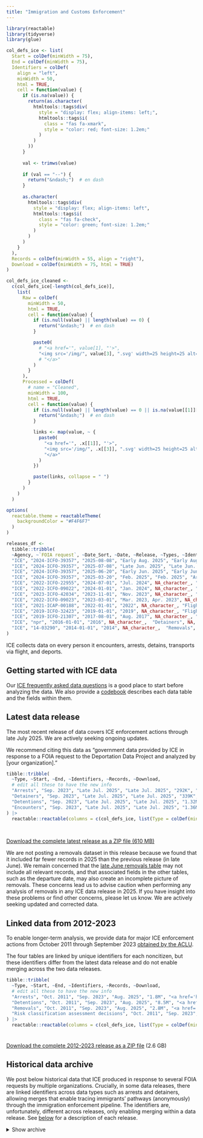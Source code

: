 ```yaml
---
title: "Immigration and Customs Enforcement"
---
```


```r
library(reactable)
library(tidyverse)
library(glue)

col_defs_ice <- list(
  Start = colDef(minWidth = 75),
  End = colDef(minWidth = 75),
  Identifiers = colDef(
    align = "left",
    minWidth = 50,
    html = TRUE,
    cell = function(value) {
      if (is.na(value)) {
        return(as.character(
          htmltools::tags$div(
            style = "display: flex; align-items: left;",
            htmltools::tags$i(
              class = "fas fa-xmark",
              style = "color: red; font-size: 1.2em;"
            )
          )
        ))
      }
  
      val <- trimws(value)
  
      if (val == "--") {
        return("&ndash;")  # en dash
      }
  
      as.character(
        htmltools::tags$div(
          style = "display: flex; align-items: left",
          htmltools::tags$i(
            class = "fas fa-check",
            style = "color: green; font-size: 1.2em;"
          )
        )
      )
    }
  ),
  Records = colDef(minWidth = 55, align = "right"),
  Download = colDef(minWidth = 75, html = TRUE)
)

col_defs_ice_cleaned <- 
  c(col_defs_ice[-length(col_defs_ice)], 
    list(
      Raw = colDef(
        minWidth = 50,
        html = TRUE,
        cell = function(value) {
          if (is.null(value) || length(value) == 0) {
            return("&ndash;")  # en dash
          }

          paste0(
            # "<a href='", value[1], "'>",
            "<img src='/img/", value[3], ".svg' width=25 height=25 alt='", value[3], "'>"
            # "</a>"
          )
        }
      ),
      Processed = colDef(
        # name = "Cleaned",
        minWidth = 100,
        html = TRUE,
        cell = function(value) {
          if (is.null(value) || length(value) == 0 || is.na(value[[1]][[1]])) {
            return("&ndash;")  # en dash
          }

          links <- map(value, ~ {
            paste0(
              "<a href='", .x[[1]], "'>",
              "<img src='/img/", .x[[3]], ".svg' width=25 height=25 alt='", .x[[3]], "'>",
              "</a>"
            )
          })

          paste(links, collapse = " ")
        }
      )
    )
  )

options(
  reactable.theme = reactableTheme(
    backgroundColor = "#F4F6F7"
  )
)

releases_df <- 
  tibble::tribble(
  ~Agency, ~`FOIA request`, ~Date_Sort, ~Date, ~Release, ~Types, ~Identifiers, ~source_label, ~source_URL,
  "ICE", "2024-ICFO-39357", "2025-08-08", "Early Aug. 2025", "Early Aug. 2025", "Arrests, Detainers, Detentions, Encounters, Removals", "Yes", "ICE", "https://www.ice.gov",
  "ICE", "2024-ICFO-39357", "2025-07-08", "Late Jun. 2025", "Late Jun. 2025", "Arrests, Detainers, Detentions, Encounters, Removals", "Yes", "ICE", "https://www.ice.gov",
  "ICE", "2024-ICFO-39357", "2025-06-20", "Early Jun. 2025", "Early Jun. 2025", "Arrests, Detainers, Detentions, Encounters, Removals", "Yes", "ICE", "https://www.ice.gov",
  "ICE", "2024-ICFO-39357", "2025-03-20", "Feb. 2025", "Feb. 2025", "Arrests, Detainers, Detentions, Encounters", "Yes", "ICE", "https://www.ice.gov",
  "ICE", "2022-ICFO-22955", "2024-07-01", "Jul. 2024", NA_character_, "Arrests", "Yes", "García Hernández", "https://www.ccgarciahernandez.com",
  "ICE", "2022-ICFO-09022", "2024-01-01", "Jan. 2024", NA_character_, "Detentions", "Yes", "UWCHR", "https://github.com/UWCHR/ice-detain",
  "ICE", "2023-ICFO-42034", "2023-11-01", "Nov. 2023", NA_character_, "Arrests, Detentions, Removals, Risk classification assessments", "Feb. 2024", "ICE", "https://www.ice.gov/doclib/foia/thirdPartyRequests/2023-ICFO-42034.zip",
  "ICE", "2022-ICFO-09023", "2023-03-01", "Mar. 2023, Apr. 2023", NA_character_,  "Arrests, Encounters, Removals", NA, "UWCHR", "https://github.com/UWCHR/ice-enforce",
  "ICE", "2021-ICAP-00188", "2022-01-01", "2022", NA_character_, "Flights",  NA, "UWCHR", "https://github.com/UWCHR/ice-air",
  "ICE", "2019-ICFO-32423", "2019-01-01", "2019", NA_character_, "Flights",  NA, "UWCHR", "https://github.com/UWCHR/ice-air",
  "ICE", "2019-ICFO-21307", "2017-08-01", "Aug. 2017", NA_character_, "Detentions", NA, "García Hernández", "https://www.ccgarciahernandez.com",
  "ICE", "npr", "2016-01-01", "2016", NA_character_,  "Detainers", NA, "NPR", "https://github.com/nprapps/sanctuary-cities",
  "ICE", "14-03290", "2014-01-01", "2014", NA_character_,  "Removals", NA, "NYT", "https://nytimes.com"
)
```

ICE collects data on every person it encounters, arrests, detains, transports via flight, and deports. 

::: {.callout-tip appearance="default"}

## Getting started with ICE data

Our [ICE frequently asked data questions](/docs/ice.html#sec-faq) is a good place to start before analyzing the data. We also provide a [codebook](/docs/ice.html#sec-codebook) describes each data table and the fields within them.

:::

## Latest data release

The most recent release of data covers ICE enforcement actions through late July 2025. We are actively seeking ongoing updates.

We recommend citing this data as "government data provided by ICE in response to a FOIA request to the Deportation Data Project and analyzed by [your organization]."

```r
tibble::tribble(
  ~Type, ~Start, ~End, ~Identifiers, ~Records, ~Download,
  # edit all these to have the new info
  "Arrests", "Sep. 2023", "Late Jul. 2025", "Late Jul. 2025", "292K", "<a href='https://ucla.box.com/shared/static/oztwzsxc45ngwi26vk98o2l7g7tpwcjw.xlsx'>xlsx</a> (45 MB)",
  "Detainers", "Sep. 2023", "Late Jul. 2025", "Late Jul. 2025", "339K", "<a href='https://ucla.box.com/shared/static/k699orsf5wm8i9ehr1x4foownlj5zuyn.xlsx'>xlsx</a> (107 MB)",
  "Detentions", "Sep. 2023", "Late Jul. 2025", "Late Jul. 2025", "1.32M", "<a href='https://ucla.box.com/shared/static/c6tfgtq90er5df898vaq912okchn9o66.xlsx'>xlsx</a> (280 MB)", 
  "Encounters", "Sep. 2023", "Late Jul. 2025", "Late Jul. 2025", "1.36M", "<a href='https://ucla.box.com/shared/static/tp02l4356coo3vzjbbksk51olobzis73.xlsx'>xlsx</a> (192 MB)"
) |>
  reactable::reactable(columns = c(col_defs_ice, list(Type = colDef(minWidth = 65))), sortable = FALSE, pagination = FALSE)
```

<div style="height: 15px;"></div>

<!-- edit the link below with a Box link to a ZIP file you create with all the new release files -->

[Download the complete latest release as a ZIP file (610 MB)](https://ucla.box.com/shared/static/tn6u3l3b6vb0i87wqlv8z38boasgru2f.zip){.btn-action-primary .btn-action .btn .btn-outline-primary .btn-sm role="button"} 


::: {.callout-warning appearance="simple"}

We are not posting a removals dataset in this release because we found that it included far fewer records in 2025 than the previous release (in late June). We remain concerned that the [late June removals table](https://ucla.box.com/shared/static/03884yy0d04c74vi63fs1htzel2zfj1u.xlsx) may not include all relevant records, and that associated fields in the other tables, such as the departure date, may also create an incomplete picture of removals. These concerns lead us to advise caution when performing any analysis of removals in any ICE data release in 2025. If you have insight into these problems or find other concerns, please let us know. We are actively seeking updated and corrected data.

:::

## Linked data from 2012-2023

To enable longer-term analysis, we provide data for major ICE enforcement actions from October 2011 through September 2023 [obtained by the ACLU](/foia.html#aclu-v-ice-20182023).

The four tables are linked by unique identifiers for each noncitizen, but these identifiers differ from the latest data release and do not enable merging across the two data releases.

```r
tibble::tribble(
  ~Type, ~Start, ~End, ~Identifiers, ~Records, ~Download,
  # edit all these to have the new info
  "Arrests", "Oct. 2011", "Sep. 2023", "Aug. 2025", "1.8M", "<a href='https://ucla.box.com/shared/static/3i6xhnd5cig3qacy5phxvw9cmy7a71k1.zip'>zip</a> (99 MB)",
  "Detentions", "Oct. 2011", "Sep. 2023", "Aug. 2025", "8.5M", "<a href='https://ucla.box.com/shared/static/gjfcedj3ne4d6l6rt5sv0t6yfao18jzp.zip'>zip</a> (1.41 GB)", 
  "Removals", "Oct. 2011", "Sep. 2023", "Aug. 2025", "2.8M", "<a href='https://ucla.box.com/shared/static/hanv0cqbvxole910mo63z9uy40cwwi9t.zip'>zip</a> (499 MB)",
  "Risk classification assessment decisions", "Oct. 2011", "Sep. 2023", "Aug. 2025", "3.5M", "<a href='https://ucla.box.com/shared/static/x6jxz982onabumgfx0dwnd39b27ggoqz.zip'>zip</a> (596 MB)"
) |>
  reactable::reactable(columns = c(col_defs_ice, list(Type = colDef(minWidth = 65))), sortable = FALSE, pagination = FALSE)
```

<div style="height: 10px;"></div>

[Download the complete 2012-2023 release as a ZIP file](https://ucla.box.com/shared/static/csnihndb826omzizlps90szm60q39jxd.zip) (2.6 GB)

## Historical data archive 

We post below historical data that ICE produced in response to several FOIA requests by multiple organizations. Crucially, in some data releases, there are linked identifiers across data types such as arrests and detainers, allowing merges that enable tracing immigrants' pathways (anonymously) through the immigration enforcement pipeline. The identifiers are, unfortunately, different across releases, only enabling merging within a data release. See [below](#sec-about) for a description of each release.

<details class="column-page-inset-right">
<summary>Show archive</summary>

```r
tibble::tribble(
  ~Type,   ~Start,	    ~End,	      ~Records,	~FOIA,             ~Release,        ~URL,              
  # Location	                      Filename
  # late jul release
  # "Arrests", "9/1/23", "7/29/25", 292000, "2024-ICFO-39357", "Late Jul. 2025",  1949895546724,
  # "Detainers", "9/1/23", "7/29/25", 339000, "2024-ICFO-39357", "Late Jul. 2025",  1949896235918,
  # "Detentions", "9/1/23", "7/29/25", 1320000, "2024-ICFO-39357", "Late Jul. 2025", 1949891740635, 
  # "Encounters", "9/1/23", "7/29/25", 1360000, "2024-ICFO-39357", "Late Jul. 2025", 1949907882237,
  # "Removals", "9/1/23", "7/29/25", 528000, "2024-ICFO-39357", "Late Jul. 2025", 1949895143395,

  # late june release
  "Arrests", "9/1/23", "6/20/25", 265000, "2024-ICFO-39357", "Late Jun. 2025",  1922082018423,
  "Detainers", "9/1/23", "6/20/25", 316000, "2024-ICFO-39357", "Late Jun. 2025",  1922081034353,
  "Detentions", "9/1/23", "6/20/25", 1230000, "2024-ICFO-39357", "Late Jun. 2025", 1922078517539, 
  "Encounters", "9/1/23", "6/20/25", 1280000, "2024-ICFO-39357", "Late Jun. 2025", 1922075106849,
  "Removals", "1/1/25", "6/20/25", 144000, "2024-ICFO-39357", "Late Jun. 2025", 1923097705535,

  "Arrests",				    "9/1/23",	  "3/20/25",	145802,	  "2024-ICFO-39357", "Feb. 2025",         1836554372496,    # ice/arrests/032025	            ERO Admin Arrests_2025-ICLI-00019_2024-ICFO-39357_LESA-STU_FINAL_raw.xlsx
  "Arrests",				    "9/1/23",	  "6/20/25",	249280,	  "2024-ICFO-39357", "Early Jun. 2025",         1903641913782,    # ice/arrests/062025	            2025-ICLI-00019_2024-ICFO-39357_ERO Admin Arrests_LESA-STU_FINAL_unprotected.xlsx
  "Arrests",				    "10/1/15",	"9/30/16",	107300,	  "2022-ICFO-22955",	NA_character_,  1851836294057,    # ice/arrests/2022-ICFO-22955	    ICE ERO Apprehension by AOR & Program (FY16).xlsx
  "Arrests",				    "10/1/16",	"9/30/17",	138876,	  "2022-ICFO-22955",	NA_character_,  1851833536271,    # ice/arrests/2022-ICFO-22955	    ICE ERO Apprehension by AOR & Program (FY17).xlsx
  "Arrests",				    "10/1/17",	"9/30/18",	153214,	  "2022-ICFO-22955",	NA_character_,  1851837546731,    # ice/arrests/2022-ICFO-22955	    ICE ERO Apprehension by AOR & Program (FY18).xlsx
  "Arrests",				    "10/1/18",	"9/30/19",	138775,	  "2022-ICFO-22955",	NA_character_,  1851831800585,    # ice/arrests/2022-ICFO-22955	    ICE ERO Apprehension by AOR & Program (FY19).xlsx
  "Arrests",				    "10/1/19",	"9/30/20",	100429,	  "2022-ICFO-22955",	NA_character_,  1851835191968,    # ice/arrests/2022-ICFO-22955	    ICE ERO Apprehension by AOR & Program (FY20).xlsx
  "Arrests",				    "10/1/20",	"9/30/21",	72849,	  "2022-ICFO-22955",	NA_character_,  1851833034596,    # ice/arrests/2022-ICFO-22955	    ICE ERO Apprehension by AOR & Program (FY21).xlsx
  "Arrests",				    "10/1/21",	"9/30/22",	142954,	  "2022-ICFO-22955",	NA_character_,  1851830686826,    # ice/arrests/2022-ICFO-22955	    ICE ERO Apprehension by AOR & Program (FY22).xlsx
  "Arrests",				    "10/1/22",	"9/30/23",	170864,	  "2022-ICFO-22955",	NA_character_,  1851836416108,    # ice/arrests/2022-ICFO-22955	    ICE ERO Apprehension by AOR & Program (FY23).xlsx
  "Arrests",				    "10/1/23",	"9/30/24",	95188,	  "2022-ICFO-22955",	NA_character_,  1851836311169,    # ice/arrests/2022-ICFO-22955	    ICE ERO Apprehension by AOR & Program (FY24 through July 2024).xlsx
  "Arrests",				    "10/1/11",	"9/30/12",	681578,	  "2022-ICFO-09023",	NA_character_,  1836557464054,    # ice/arrests/uwchr	              ERO_Arrests_FY2012-FY2014-REDACTED_raw.xlsx
  "Arrests",				    "10/1/14",	"9/30/15",	1059656,	"2022-ICFO-09023",	NA_character_,  1836540105544,    # ice/arrests/uwchr	              ERO_Arrests_FY2015-FY2023_YTD-REDACTED_raw.xlsx
  "Flights",				    "10/1/10",	"9/30/11",	2160,	    "2019-ICFO-32423",	NA_character_,  1836540049661,    # ice/arts/uwchr	                ARTS Data FY11-reviewed_raw.xlsx
  "Flights",				    "10/1/11",	"9/30/12",	2399,	    "2019-ICFO-32423",	NA_character_,  1836552599950,    # ice/arts/uwchr	                ARTS Data FY12-reviewed_raw.xlsx
  "Flights",				    "10/1/12",	"9/30/13",	2333,	    "2019-ICFO-32423",	NA_character_,  1836549849021,    # ice/arts/uwchr	                ARTS Data FY13-reviewed_raw.xlsx
  "Flights",				    "10/1/13",	"9/30/14",	5756,	    "2019-ICFO-32423",	NA_character_,  1836540958981,    # ice/arts/uwchr	                ARTS Data FY14-reviewed_raw.xlsx
  "Flights",				    "10/1/14",	"9/30/15",	1663,	    "2019-ICFO-32423",	NA_character_,  1836538695921,    # ice/arts/uwchr	                ARTS Data FY15-reviewed_raw.xlsx
  "Flights",				    "10/1/15",	"9/30/16",	1884,	    "2019-ICFO-32423",	NA_character_,  1836536493019,    # ice/arts/uwchr	                ARTS Data FY16-reviewed_raw.xlsx
  "Flights",				    "10/1/16",	"9/30/17",	1658,	    "2019-ICFO-32423",	NA_character_,  1836549806043,    # ice/arts/uwchr	                ARTS Data FY17-reviewed_raw.xlsx
  "Flights",				    "10/1/17",	"9/30/18",	1703,	    "2019-ICFO-32423",	NA_character_,  1836550883008,    # ice/arts/uwchr	                ARTS Data FY18-reviewed_raw.xlsx
  "Flights",				    "10/1/18",	"9/30/19",	1122,	    "2019-ICFO-32423",	NA_character_,  1836537162853,    # ice/arts/uwchr	                ARTS Data FY19 Year To Date-reviewed_raw.xlsx
  "Flight passengers",	"10/1/10",	"9/30/11",	233061,	  "2019-ICFO-32423",	NA_character_,  1836536399014,    # ice/arts/uwchr	                ARTS Passenger Data FY11_raw.xlsx
  "Flight passengers",	"10/1/11",	"9/30/12",	282178,	  "2019-ICFO-32423",	NA_character_,  1836538136812,    # ice/arts/uwchr	                ARTS Passenger Data FY12_raw.xlsx
  "Flight passengers",	"10/1/12",	"9/30/13",	263621,	  "2019-ICFO-32423",	NA_character_,  1836555001702,    # ice/arts/uwchr	                ARTS Passenger Data FY13_raw.xlsx
  "Flight passengers",	"10/1/13",	"9/30/14",	249563,	  "2019-ICFO-32423",	NA_character_,  1836545751933,    # ice/arts/uwchr	                ARTS Passenger Data FY14_raw.xlsx
  "Flight passengers",	"10/1/14",	"9/30/15",	157067,	  "2019-ICFO-32423",	NA_character_,  1836539073027,    # ice/arts/uwchr	                ARTS Passenger Data FY15_raw.xlsx
  "Flight passengers",	"10/1/15",	"9/30/16",	168239,	  "2019-ICFO-32423",	NA_character_,  1836549772221,    # ice/arts/uwchr	                ARTS Passenger Data FY16_raw.xlsx
  "Flight passengers",	"10/1/16",	"9/30/17",	180384,	  "2019-ICFO-32423",	NA_character_,  1836541672269,    # ice/arts/uwchr	                ARTS Passenger Data FY17_raw.xlsx
  "Flight passengers",	"10/1/17",	"9/30/18",	191648,	  "2019-ICFO-32423",	NA_character_,  1836553076817,    # ice/arts/uwchr	                ARTS Passenger Data FY18_raw.xlsx
  "Flight passengers",	"10/1/18",	"9/30/19",	37259,	  "2019-ICFO-32423",	NA_character_,  1836536207751,    # ice/arts/uwchr	                ARTS Passenger Data FY19_raw.xlsx
  "Flight passengers",	"10/1/18",	"5/8/20",	  3182,	    "2021-ICAP-00188",	NA_character_,  1836545668509,    # ice/arts/uwchr	                ARTS_Missions-redacted_raw.xlsx
  "Flight passengers",	"10/1/18",	"5/8/20",	  341290,	  "2021-ICAP-00188",	NA_character_,  1836550007406,    # ice/arts/uwchr	                ARTS_Passenger-redacted_raw.xlsx
  "Detainers",			    "9/1/23",	  "3/20/25",	199335,	  "2024-ICFO-39357",  "Feb. 2025",        1836552782163,    # ice/detainers/032025	          ERO Detainers_2025-ICLI-00019_2024-ICFO-39357_LESA-STU_FINAL_raw.xlsx
  "Detainers",			    "9/1/23",	  "6/20/25",	305738,	  "2024-ICFO-39357",  "Early Jun. 2025",        1903648700489,    # ice/detainers/062025	          2025-ICLI-00019_2024-ICFO-39357_ERO Detainers_LESA-STU_FINAL_unprotected.xlsx
  "Detainers",			    "10/1/09",	"9/30/10",	290253,	  "npr",					    NA_character_,  1836555210688,    # ice/detainers/npr	              detainersfy10_raw.csv
  "Detainers",			    "10/1/10",	"9/30/11",	317327,	  "npr",					    NA_character_,  1836552467952,    # ice/detainers/npr	              detainersfy11_raw.csv
  "Detainers",			    "10/1/11",	"9/30/12",	286507,	  "npr",					    NA_character_,  1836540940171,    # ice/detainers/npr	              detainersfy12_raw.csv
  "Detainers",			    "10/1/12",	"9/30/13",	216717,	  "npr",					    NA_character_,  1836550482581,    # ice/detainers/npr	              detainersfy13_raw.csv
  "Detainers",			    "10/1/13",	"9/30/14",	164188,	  "npr",					    NA_character_,  1836551310786,    # ice/detainers/npr	              detainersfy14_raw.csv
  "Detainers",			    "10/1/14",	"9/30/15",	97021,	  "npr",					    NA_character_,  1836547271446,    # ice/detainers/npr	              detainersfy15_raw.csv
  "Detainers",			    "10/1/15",	"9/30/16",	85561,	  "npr",					    NA_character_,  1836555104717,    # ice/detainers/npr	              detainersfy16_raw.csv
  "Detainers",			    "10/1/16",	"9/30/17",	94013,	  "npr",					    NA_character_,  1836554262318,    # ice/detainers/npr	              detainersfy17_raw.csv
  "Detainers",			    "10/1/08",	"9/30/09",	248255,	  "npr",					    NA_character_,  1836543616508,    # ice/detainers/npr	              detainersfy9_raw.csv
  "Detainers",			    "10/1/07",	"9/30/08",	212407,	  "npr",					    NA_character_,  1836553974742,    # ice/detainers/npr	              lea-detainers-FY08_raw.txt
  "Detainers",			    "10/1/08",	"9/30/09",	248272,	  "npr",					    NA_character_,  1836539862966,    # ice/detainers/npr	              lea-detainers-FY09_raw.txt
  "Detainers",			    "10/1/09",	"9/30/10",	290304,	  "npr",					    NA_character_,  1836543397795,    # ice/detainers/npr	              lea-detainers-FY10_raw.txt
  "Detainers",			    "10/1/10",	"9/30/11",	603877,	  "npr",					    NA_character_,  1836543308523,    # ice/detainers/npr	              lea-detainers-FY11_12_raw.txt
  "Detainers",			    "10/1/12",	"9/30/13",	380916,	  "npr",					    NA_character_,  1836551433566,    # ice/detainers/npr	              lea-detainers-FY13_14_raw.txt
  "Detainers",			    "10/1/14",	"9/30/15",	79053,	  "npr",					    NA_character_,  1836556496547,    # ice/detainers/npr	              lea-detainers-FY15YTD_raw.txt
  "Detentions",			    "9/1/23",	  "3/20/25",	767747,	  "2024-ICFO-39357",  "Feb. 2025",        1836559130180,    # ice/detentions/032025	          ICE Detentions_2025-ICLI-00019_2024-ICFO-39357_LESA-STU_FINAL_raw.xlsx
  "Detentions",			    "9/1/23",	  "6/20/25",	1173910,	"2024-ICFO-39357",  "Early Jun. 2025",        1903652224645,    # ice/detentions/062025	          2025-ICLI-00019_2024-ICFO-39357_ICE Detentions_LESA-STU_FINAL_unprotected.xlsx
  "Detentions",			    "10/1/15",	"9/30/16",	764332,	  "2019-ICFO-21307",	NA_character_,	1851662838490,    # ice/detentions/2019-ICFO-21307	ICE ERO Detention by AOR (FY16).xlsx
  "Detentions",			    "10/1/14",	"9/30/15",	665212,	  "2019-ICFO-21307",	NA_character_,	1851667352417,    # ice/detentions/2019-ICFO-21307	ICE ERO Detention by AOR & Length of Detention (FY15).xlsx
  "Detentions",			    "10/1/16",	"9/30/17",	692356,	  "2019-ICFO-21307",	NA_character_,	1851661107897,    # ice/detentions/2019-ICFO-21307	ICE ERO Detention by AOR & Length of Detention (FY17 through Aug 18, 2017).xlsx
  "Detentions",			    "10/1/10",	"9/30/11",	60200,	  "2022-ICFO-09022",	NA_character_,	1836558695933,    # ice/detentions/uwchr	          ICE Detentions_FY2011 and Prior_LESA-STU_FINAL-Redacted_raw.xlsx
  "Detentions",			    "10/1/11",	"9/30/12",	988494,	  "2022-ICFO-09022",	NA_character_,	1836538890174,    # ice/detentions/uwchr	          ICE Detentions_FY2012_LESA-STU_FINAL-Redacted_raw.xlsx
  "Detentions",			    "10/1/12",	"9/30/13",	877453,	  "2022-ICFO-09022",	NA_character_,	1836539896765,    # ice/detentions/uwchr	          ICE Detentions_FY2013_LESA-STU_FINAL-Redacted_raw.xlsx
  "Detentions",			    "10/1/13",	"9/30/14",	848952,	  "2022-ICFO-09022",	NA_character_,	1836558270445,    # ice/detentions/uwchr	          ICE Detentions_FY2014_LESA-STU_FINAL-Redacted_raw.xlsx
  "Detentions",			    "10/1/14",	"9/30/15",	654963,	  "2022-ICFO-09022",	NA_character_,	1836545212556,    # ice/detentions/uwchr	          ICE Detentions_FY2015_LESA-STU_FINAL-Redacted_raw.xlsx
  "Detentions",			    "10/1/15",	"9/30/16",	748077,	  "2022-ICFO-09022",	NA_character_,	1836551270304,    # ice/detentions/uwchr	          ICE Detentions_FY2016_LESA-STU_FINAL-Redacted_raw.xlsx
  "Detentions",			    "10/1/16",	"9/30/17",	756918,	  "2022-ICFO-09022",	NA_character_,	1836545300833,    # ice/detentions/uwchr	          ICE Detentions_FY2017_LESA-STU_FINAL-Redacted_raw.xlsx
  "Detentions",			    "10/1/17",	"9/30/18",	903960,	  "2022-ICFO-09022",	NA_character_,	1836550118061,    # ice/detentions/uwchr	          ICE Detentions_FY2018_LESA-STU_FINAL-Redacted_raw.xlsx
  "Detentions",			    "10/1/18",	"9/30/19",	940511,	  "2022-ICFO-09022",	NA_character_,	1836545192598,    # ice/detentions/uwchr	          ICE Detentions_FY2019_LESA-STU_FINAL-Redacted_raw.xlsx
  "Detentions",			    "10/1/19",	"9/30/20",	415226,	  "2022-ICFO-09022",	NA_character_,	1836540429374,    # ice/detentions/uwchr	          ICE Detentions_FY2020_LESA-STU_FINAL-Redacted_raw.xlsx
  "Detentions",			    "10/1/20",	"9/30/21",	363380,	  "2022-ICFO-09022",	NA_character_,	1836545015666,    # ice/detentions/uwchr	          ICE Detentions_FY2021_LESA-STU_FINAL-Redacted_raw.xlsx
  "Detentions",			    "10/1/21",	"9/30/22",	480921,	  "2022-ICFO-09022",	NA_character_,	1836551672923,    # ice/detentions/uwchr	          ICE Detentions_FY2022_LESA-STU_FINAL-Redacted_raw.xlsx
  "Detentions",			    "10/1/22",	"9/30/23",	513664,	  "2022-ICFO-09022",	NA_character_,	1836556182456,    # ice/detentions/uwchr	          ICE Detentions_FY2023_LESA-STU_FINAL-Redacted_raw.xlsx
  "Detentions",			    "10/1/23",	"9/30/24",	114833,	  "2022-ICFO-09022",	NA_character_,	1836538575856,    # ice/detentions/uwchr	          ICE Detentions_FY2024_LESA-STU_FINAL-Redacted_raw.xlsx
  "Encounters",			    "9/1/23",	  "3/20/25",	868569,		"2024-ICFO-39357",  "Feb. 2025",        1836544630925,    # ice/encounters/032025	          ERO Encounters_2025-ICLI-00019_2024-ICFO-39357_LESA-STU_FINAL_raw.xlsx
  "Encounters",			    "9/1/23",	  "6/20/25",	1241817,  "2024-ICFO-39357",  "Early Jun. 2025",        1903642269570,    # ice/encounters/062025	          2025-ICLI-00019_2024-ICFO-39357_ERO Encounters_FINAL_unprotected.xlsx
  "Encounters",			    "10/1/11",	"9/30/12",	2054228,	"2022-ICFO-09023",	NA_character_,	1836545587160,    # ice/encounters/uwchr	          ERO_Encounters_FY2012-FY2014-REDACTED_raw.xlsx
  "Encounters",			    "10/1/14",	"9/30/15",	3470882,	"2022-ICFO-09023",	NA_character_,	1836539886526,    # ice/encounters/uwchr	          ERO_Encounters_FY2015-FY2023_YTD-REDACTED_raw.xlsx
  "Removals",			      "9/1/23",	  "6/20/25",	106469,		"2024-ICFO-39357",  "Early Jun. 2025",        1903640338806,    # ice/removals/062025	            2025-ICLI-00019_2024-ICFO-39357_ICE Removals_LESA-STU_FINAL_2025-only_unprotected.xlsx
  "Removals",			      "10/1/02",	"9/30/03",	159611,	  "14-03290",				  NA_character_,  1875129596640,    # ice/removals/14-03290	          1 14-03290_FY03_Highlighted_raw.xlsx
  "Removals",			      "10/1/11",	"9/30/12",	409504,	  "14-03290",				  NA_character_,  1875139734735,    # ice/removals/14-03290	          10 14-03290_FY12_Highlighted_raw.xlsx
  "Removals",			      "10/1/12",	"9/30/13",	368807,	  "14-03290",				  NA_character_,  1875139943394,    # ice/removals/14-03290	          11 14-03290_FY13_Highlighted_raw.xlsx
  "Removals",			      "10/1/03",	"9/30/04",	177707,	  "14-03290",				  NA_character_,  1875132208001,    # ice/removals/14-03290	          2 14-03290_FY04_Highlighted_raw.xlsx
  "Removals",			      "10/1/04",	"9/30/05",	183543,	  "14-03290",				  NA_character_,  1875135429164,    # ice/removals/14-03290	          3 14-03290_FY05_Highlighted_raw.xlsx
  "Removals",			      "10/1/05",	"9/30/06",	212205,	  "14-03290",				  NA_character_,  1875129589363,    # ice/removals/14-03290	          4 14-03290_FY06_Highlighted_raw.xlsx
  "Removals",			      "10/1/06",	"9/30/07",	300420,	  "14-03290",				  NA_character_,  1875129774679,    # ice/removals/14-03290	          5 14-03290_FY07_Highlighted_raw.xlsx
  "Removals",			      "10/1/07",	"9/30/08",	383941,	  "14-03290",				  NA_character_,  1875130303126,    # ice/removals/14-03290	          6 14-03290_FY08_Highlighted_raw.xlsx
  "Removals",			      "10/1/08",	"9/30/09",	384567,	  "14-03290",				  NA_character_,  1875137637027,    # ice/removals/14-03290	          7 14-03290_FY09_Highlighted_raw.xlsx
  "Removals",			      "10/1/09",	"9/30/10",	391694,	  "14-03290",				  NA_character_,  1875138789538,    # ice/removals/14-03290	          8 14-03290_FY10_Highlighted_raw.xlsx
  "Removals",			      "10/1/10",	"9/30/11",	396245,	  "14-03290",				  NA_character_,  1875127271383,    # ice/removals/14-03290	          9 14-03290_FY11_Highlighted_raw.xlsx
  "Removals",			      "10/1/11",	"9/30/14",	1094451,	"2022-ICFO-09023",	NA_character_,  1836557461924,    # ice/removals/uwchr	            ICE_Removals_FY2012-FY2014-REDACTED_raw.xlsx
  "Removals",			      "10/1/14",	"1/28/23",	1571114,	"2022-ICFO-09023",	NA_character_,  1836555735995,    # ice/removals/uwchr	            ICE_Removals_FY2015-FY2023_YTD-REDACTED_raw.xlsx
  ) |> 
  mutate(
    Start = as.Date(Start, format = "%m/%d/%y"),
    End = as.Date(End, format = "%m/%d/%y"),
    URL = glue("<a href='https://ucla.app.box.com/index.php?rm=box_download_shared_file&shared_name=9d8qnnduhus4bd5mwqt7l95kz34fic2v&file_id=f_{URL}'>{if_else(FOIA == 'npr', 'csv', 'xlsx')}</a>")
  ) |> 
    left_join(releases_df |> select(`FOIA request`, `Release`, Identifiers, source_label, source_URL, Date_Sort), by = c("FOIA" = "FOIA request", "Release")) |> 
    arrange(desc(Date_Sort), Type, Start) |> 
    select(-Date_Sort) |> 
    # create a variable for Contributor that links to the source if it is not ICE
    mutate(
      Source = if_else(is.na(source_label) | source_label == "ICE", NA_character_, paste0("<a href='", source_URL, "'>", source_label, "</a>")),
      Release = glue("{FOIA} {if_else(is.na(Release), '', glue('({Release})'))}") |> str_squish() |> str_replace("npr", "FOIA number unknown"),
      .keep = "unused"
    ) |>
      relocate(
        Release
      ) |>
      relocate(Identifiers, .after = End) |>
      relocate(URL, .after = Source) |> 
    reactable::reactable(
      columns = list(
        # release column 
        Release = colDef(
          name = "Release",
          minWidth = 100
        ),
        Type = colDef(name = "Type", minWidth = 75),
        Start = colDef(
          name = "Start", 
          minWidth = 75, 
          cell = function(value) format(value, "%b. %Y")
        ),
        End = colDef(
          name = "End", 
          minWidth = 75, 
          cell = function(value) format(value, "%b. %Y")
        ),
        Identifiers = colDef(
    align = "left",
    minWidth = 75,
    html = TRUE,
    cell = function(value) {
      if (is.na(value)) {
        return(as.character(
          htmltools::tags$div(
            style = "display: flex; align-items: left;",
            htmltools::tags$i(
              class = "fas fa-xmark",
              style = "color: red; font-size: 1.2em;"
            )
          )
        ))
      }
  
      val <- trimws(value)
  
      if (val == "--") {
        return("&ndash;")  # en dash
      }
  
      as.character(
        htmltools::tags$div(
          style = "display: flex; align-items: left",
          htmltools::tags$i(
            class = "fas fa-check",
            style = "color: green; font-size: 1.2em;"
          )
        )
      )
    }
  ),
        Records = colDef(
          name = "Records",
          minWidth = 55,
          align = "right", 
          cell = function(value) scales::label_number(scale_cut = scales::cut_short_scale())(value)
        ),
        # add contributor column that links to source if it is not ICE
        Source = colDef(
          name = "Contributor",
          minWidth = 85,
          html = TRUE
        ),
        URL = colDef(name = "Download", minWidth = 75, html = TRUE)
  ),
  pagination = FALSE
    )
```


</details>
